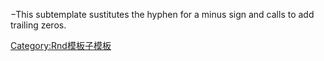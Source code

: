 <includeonly>−{{rnd/-|-{{{1}}}|{{{2}}}}}</includeonly><noinclude>This subtemplate sustitutes the hyphen for a minus sign and calls {{tl|rnd/-}} to add trailing zeros.

[[Category:Rnd模板子模板]]</noinclude>